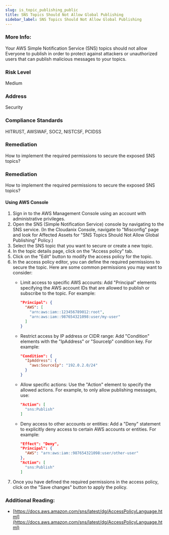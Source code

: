 ```yaml
---
slug: is_topic_publishing_public
title: SNS Topics Should Not Allow Global Publishing
sidebar_label: SNS Topics Should Not Allow Global Publishing
---
```


### More Info:

Your AWS Simple Notification Service (SNS) topics should not allow Everyone to publish in order to protect against attackers or unauthorized users that can publish malicious messages to your topics.

### Risk Level

Medium

### Address

Security

### Compliance Standards

HITRUST, AWSWAF, SOC2, NISTCSF, PCIDSS

### Remediation

How to implement the required permissions to secure the exposed SNS topics?

### Remediation

How to implement the required permissions to secure the exposed SNS topics?

#### Using AWS Console

1. Sign in to the AWS Management Console using an account with administrative privileges.
2. Open the SNS (Simple Notification Service) console by navigating to the SNS service.
    (In the Cloudanix Console, navigate to "Misconfig" page and look for Affected Assets for "SNS Topics Should Not Allow Global Publishing" Policy.)
3. Select the SNS topic that you want to secure or create a new topic.
4. In the topic details page, click on the "Access policy" tab.
5. Click on the "Edit" button to modify the access policy for the topic.
6. In the access policy editor, you can define the required permissions to secure the topic. Here are some common permissions you may want to consider:
   - Limit access to specific AWS accounts: Add "Principal" elements specifying the AWS account IDs that are allowed to publish or subscribe to the topic. For example:
   
     ```json
     "Principal": {
       "AWS": [
         "arn:aws:iam::123456789012:root",
         "arn:aws:iam::987654321098:user/my-user"
       ]
     }
     ```

   - Restrict access by IP address or CIDR range: Add "Condition" elements with the "IpAddress" or "SourceIp" condition key. For example:
   
     ```json
     "Condition": {
       "IpAddress": {
         "aws:SourceIp": "192.0.2.0/24"
       }
     }
     ```

   - Allow specific actions: Use the "Action" element to specify the allowed actions. For example, to only allow publishing messages, use:
   
     ```json
     "Action": [
       "sns:Publish"
     ]
     ```

   - Deny access to other accounts or entities: Add a "Deny" statement to explicitly deny access to certain AWS accounts or entities. For example:
   
     ```json
     "Effect": "Deny",
     "Principal": {
       "AWS": "arn:aws:iam::987654321098:user/other-user"
     },
     "Action": [
       "sns:Publish"
     ]
     ```
7. Once you have defined the required permissions in the access policy, click on the "Save changes" button to apply the policy.

### Additional Reading:

- [https://docs.aws.amazon.com/sns/latest/dg/AccessPolicyLanguage.html](https://docs.aws.amazon.com/sns/latest/dg/AccessPolicyLanguage.html) 

